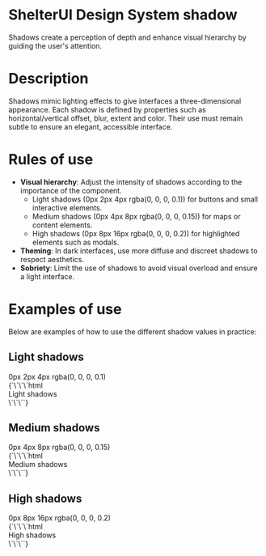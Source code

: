 
<Meta title="Fondations/Shadow" />

# ShelterUI Design System shadow

Shadows create a perception of depth and enhance visual hierarchy by guiding the user's attention.

# Description

Shadows mimic lighting effects to give interfaces a three-dimensional appearance.
Each shadow is defined by properties such as horizontal/vertical offset, blur, extent and color.
Their use must remain subtle to ensure an elegant, accessible interface.

# Rules of use

- **Visual hierarchy**: Adjust the intensity of shadows according to the importance of the component.
  - Light shadows (0px 2px 4px rgba(0, 0, 0, 0.1)) for buttons and small interactive elements.
  - Medium shadows (0px 4px 8px rgba(0, 0, 0, 0.15)) for maps or content elements.
  - High shadows (0px 8px 16px rgba(0, 0, 0, 0.2)) for highlighted elements such as modals.
- **Theming**: In dark interfaces, use more diffuse and discreet shadows to respect aesthetics.
- **Sobriety**: Limit the use of shadows to avoid visual overload and ensure a light interface.

# Examples of use

Below are examples of how to use the different shadow values in practice:

## Light shadows

<div
  style={{
    display: 'grid',
    gap: '16px',
    gridTemplateColumns: 'auto 1fr',
    alignItems: 'center',
    justifyContent: 'center',
  }}
>
  <div
    style={{
      width: '300px',
      height: '100px',
      border: '1px solid black',
      borderRadius: 'var(--border-radius-medium)',
      display: 'flex',
      alignItems: 'center',
      justifyContent: 'center',
      margin: '25px 0px 40px',
    }}
  >
    <div
      style={{
        width: '200px',
        height: '25px',
        boxShadow: 'var(--shadow-small)',
        padding: 16,
        display: 'flex',
        alignItems: 'center',
        justifyContent: 'center',
      }}
    >
      0px 2px 4px rgba(0, 0, 0, 0.1)
    </div>
  </div>
  <Markdown>
    {`\`\`\`html
<div style="box-shadow: var(--shadow-small);">
  Light shadows
</div>
  \`\`\``}
  </Markdown>
</div>

## Medium shadows

<div
  style={{
    display: 'grid',
    gap: '16px',
    gridTemplateColumns: 'auto 1fr',
    alignItems: 'center',
    justifyContent: 'center',
  }}
>
  <div
    style={{
      width: '300px',
      height: '100px',
      border: '1px solid black',
      borderRadius: 'var(--border-radius-medium)',
      display: 'flex',
      alignItems: 'center',
      justifyContent: 'center',
      margin: '25px 0px 40px',
    }}
  >
    <div
      style={{
        width: '200px',
        height: '25px',
        boxShadow: 'var(--shadow-medium)',
        padding: 16,
        display: 'flex',
        alignItems: 'center',
        justifyContent: 'center',
      }}
    >
      0px 4px 8px rgba(0, 0, 0, 0.15)
    </div>
  </div>
  <Markdown>
    {`\`\`\`html
<div style="box-shadow: var(--shadow-medium);">
  Medium shadows
</div>
  \`\`\``}
  </Markdown>
</div>

## High shadows

<div
  style={{
    display: 'grid',
    gap: '16px',
    gridTemplateColumns: 'auto 1fr',
    alignItems: 'center',
    justifyContent: 'center',
  }}
>
  <div
    style={{
      width: '300px',
      height: '100px',
      border: '1px solid black',
      borderRadius: 'var(--border-radius-medium)',
      display: 'flex',
      alignItems: 'center',
      justifyContent: 'center',
      margin: '25px 0px 40px',
    }}
  >
    <div
      style={{
        width: '200px',
        height: '25px',
        boxShadow: 'var(--shadow-large)',
        padding: 16,
        display: 'flex',
        alignItems: 'center',
        justifyContent: 'center',
      }}
    >
      0px 8px 16px rgba(0, 0, 0, 0.2)
    </div>
  </div>
  <Markdown>
    {`\`\`\`html
<div style="box-shadow: var(--shadow-large);">
  High shadows
</div>
  \`\`\``}
  </Markdown>
</div>
